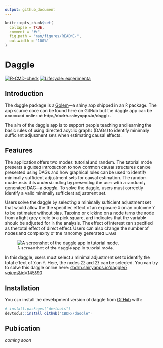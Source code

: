 ```yaml
---
output: github_document
---
```


<!-- README.md is generated from README.Rmd. Please edit that file -->

```r
knitr::opts_chunk$set(
  collapse = TRUE,
  comment = "#>",
  fig.path = "man/figures/README-",
  out.width = "100%"
)
```

# Daggle

<!-- badges: start -->
[![R-CMD-check](https://github.com/CBDRH/daggle/actions/workflows/check-release.yaml/badge.svg)](https://github.com/CBDRH/daggle/actions/workflows/check-release.yaml)
[![Lifecycle: experimental](https://img.shields.io/badge/lifecycle-experimental-orange.svg)](https://lifecycle.r-lib.org/articles/stages.html#experimental)
<!-- [![Codecov test coverage](https://codecov.io/gh/CBDRH/daggle/branch/main/graph/badge.svg)](https://app.codecov.io/gh/CBDRH/daggle?branch=main) -->

<!-- badges: end -->

## Introduction

The daggle package is a [Golem](https://golemverse.org/)—a shiny app shipped in an R package. The app source code can be found here on GitHub but the daggle app can be accessed online at http://cbdrh.shinyapps.io/daggle. 

The aim of the daggle app is to support people teaching and learning the basic rules of using directed acyclic graphs (DAGs) to identify minimally sufficient adjustment sets when estimating causal effects. 

## Features

The application offers two modes: tutorial and random. The tutorial mode presents a guided introduction to how common causal structures can be presented using DAGs and how graphical rules can be used to identify minimally sufficient adjustment sets for causal estimation. The random mode tests this understanding by presenting the user with a randomly generated DAG—a _daggle_. To solve the daggle, users must correctly identify a valid minimally sufficient adjustment set.

Users solve the daggle by selecting a minimally sufficient adjustment set that would allow the the specified effect of an exposure `X` on an outcome `Y` to be estimated without bias. Tapping or clicking on a node turns the node from a light grey circle to a pick square, and indicates that the variable should be adjusted for in the analysis. The effect of interest can specified as the total effect of direct effect. Users can also change the number of nodes and complexity of the randomly generated DAGs

![A screenshot of the daggle app in tutorial mode.](inst/app/www/daggle-example.png)

In this daggle, users must select a minimal adjustment set to identify the total effect of `X` on `Y`. Here, the nodes `Z2` and `Z3` can be selected. You can try to solve this daggle online here: [cbdrh.shinyapps.io/daggle/?_values_&id=145590](https://cbdrh.shinyapps.io/daggle/?_values_&id=145590) 


## Installation

You can install the development version of daggle from [GitHub](https://github.com/) with:

``` r
# install.packages("devtools")
devtools::install_github("CBDRH/daggle")
```

## Publication 

_coming soon_




